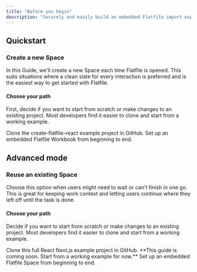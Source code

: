 ```yaml
---
title: "Before you begin"
description: "Securely and easily build an embedded Flatfile import experience into your React application."
---
```


## Quickstart

### Create a new Space

In this Guide, we'll create a new Space each time Flatfile is opened. This suits situations where a clean slate for every interaction is preferred and is the easiest way to get started with Flatfile.

#### Choose your path

First, decide if you want to start from scratch or make changes to an existing project. Most developers find it easier to clone and start from a working example.

<CardGroup cols={2}>
  <Card
    title="Start from a working example"
    href="https://github.com/FlatFilers/create-flatfile-react"
    icon="star"
  >
    Clone the create-flatfile-react example project in GitHub.
  </Card>
  <Card title="Start from scratch" href="../react/new_space" icon="pencil">
    Set up an embedded Flatfile Workbook from beginning to end.
  </Card>
</CardGroup>

## Advanced mode

### Reuse an existing Space

Choose this option when users might need to wait or can't finish in one go. This is
great for keeping work context and letting users continue where they left
off until the task is done.

#### Choose your path

Decide if you want to start from scratch or make changes to an existing project. Most developers find it easier to clone and start from a working example.

<CardGroup cols={2}>
  <Card
    title="Start from a working example"
    icon="star"
    href="https://github.com/FlatFilers/flatfile-nextjs"
  >
    Clone this full React Next.js example project in GitHub.
  </Card>
  <Card title="Start from scratch" icon="clock">
    **This guide is coming soon. Start from a working example for now.** Set up
    an embedded Flatfile Space from beginning to end.
  </Card>
</CardGroup>
